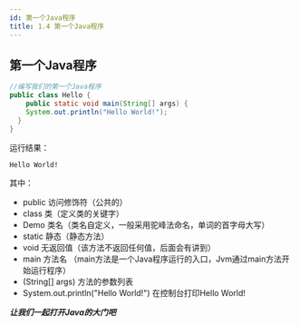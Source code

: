 ```yaml
---
id: 第一个Java程序
title: 1.4 第一个Java程序
---
```


## 第一个Java程序

```java
//编写我们的第一个Java程序
public class Hello {
	public static void main(String[] args) {
    System.out.println("Hello World!");
  }
}
```

运行结果：

```
Hello World!
```

其中：

- public 访问修饰符（公共的）
- class 类（定义类的关键字）
- Demo 类名（类名自定义，一般采用驼峰法命名，单词的首字母大写）
- static 静态（静态方法）
- void 无返回值（该方法不返回任何值，后面会有讲到）
- main 方法名  （main方法是一个Java程序运行的入口，Jvm通过main方法开始运行程序）
- (String[] args) 方法的参数列表
- System.out.println("Hello World!") 在控制台打印Hello World!



***让我们一起打开Java的大门吧***

